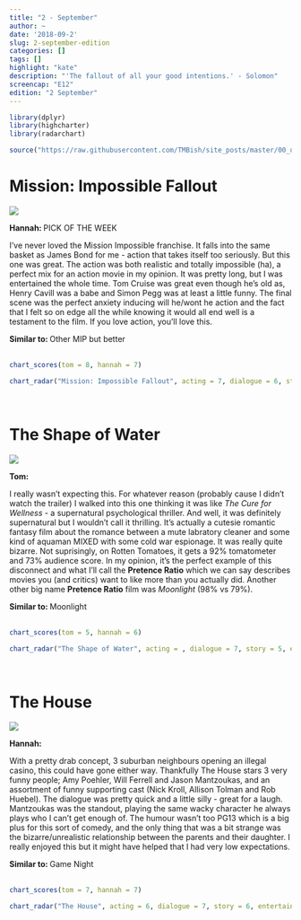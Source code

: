 ```yaml
---
title: "2 - September"
author: ~
date: '2018-09-2'
slug: 2-september-edition
categories: []
tags: []
highlight: "kate"
description: "'The fallout of all your good intentions.' - Solomon"
screencap: "E12"
edition: "2 September"
---
```


```r
library(dplyr)
library(highcharter)
library(radarchart)

source("https://raw.githubusercontent.com/TMBish/site_posts/master/00_utilities/film-review-utils.R")
```

# Mission: Impossible Fallout

<div class = "review">

<div class = "review-left">

![](/img/films/12/mission-impossible.png)

<b> Hannah: </b> <span class="label upper outline error"> PICK OF THE WEEK </span> <br>

I've never loved the Mission Impossible franchise. It falls into the same basket as James Bond for me - action that takes itself too seriously. But this one was great. The action was both realistic and totally impossible (ha), a perfect mix for an action movie in my opinion. It was pretty long, but I was entertained the whole time. Tom Cruise was great even though he's old as, Henry Cavill was a babe and Simon Pegg was at least a little funny. The final scene was the perfect anxiety inducing will he/wont he action and the fact that I felt so on edge all the while knowing it would all end well is a testament to the film. If you love action, you'll love this.  

</div>

<div class = "review-right">

<b> Similar to: </b> Other MIP but better <br> <br>
<div class="ratings">
```r
chart_scores(tom = 8, hannah = 7)
```
</div>

```r
chart_radar("Mission: Impossible Fallout", acting = 7, dialogue = 6, story = 7, entertainment = 9, cinematography = 8)
```

</div>

</div>

<br>

# The Shape of Water

<div class = "review">

<div class = "review-left">

![](/img/films/12/the-shape-of-water.png)

<b> Tom: </b> <br>

I really wasn't expecting this. For whatever reason (probably cause I didn't watch the trailer) I walked into this one thinking it was like *The Cure for Wellness* - a supernatural psychological thriller. And well, it was definitely supernatural but I wouldn't call it thrilling. It's actually a cutesie romantic fantasy film about the romance between a mute labratory cleaner and some kind of aquaman MIXED with some cold war espionage. It was really quite bizarre. Not suprisingly, on Rotten Tomatoes, it gets a 92% tomatometer and 73% audience score. In my opinion, it's the perfect example of this disconnect and what I'll call the **Pretence Ratio** which we can say describes movies you (and critics) want to like more than you actually did. Another other big name **Pretence Ratio** film was *Moonlight* (98% vs 79%).


</div>

<div class = "review-right">

<b> Similar to: </b> Moonlight <br> <br>
<div class="ratings">
```r
chart_scores(tom = 5, hannah = 6)
```
</div>

```r
chart_radar("The Shape of Water", acting = , dialogue = 7, story = 5, entertainment = 4, cinematography = 6)
```

</div>

</div>

<br>

# The House

<div class = "review">

<div class = "review-left">

![](/img/films/12/the-house.png)

<b> Hannah: </b> <br>

With a pretty drab concept, 3 suburban neighbours opening an illegal casino, this could have gone either way. Thankfully The House stars 3 very funny people; Amy Poehler, Will Ferrell and Jason Mantzoukas, and an assortment of funny supporting cast (Nick Kroll, Allison Tolman and Rob Huebel). The dialogue was pretty quick and a little silly - great for a laugh. Mantzoukas was the standout, playing the same wacky character he always plays who I can't get enough of. The humour wasn't too PG13 which is a big plus for this sort of comedy, and the only thing that was a bit strange was the bizarre/unrealistic relationship between the parents and their daughter. I really enjoyed this but it might have helped that I had very low expectations.

</div>

<div class = "review-right">

<b> Similar to: </b> Game Night <br> <br>
<div class="ratings">
```r
chart_scores(tom = 7, hannah = 7)
```
</div>

```r
chart_radar("The House", acting = 6, dialogue = 7, story = 6, entertainment = 7, cinematography = 4)
```

</div>

</div>

<br>
